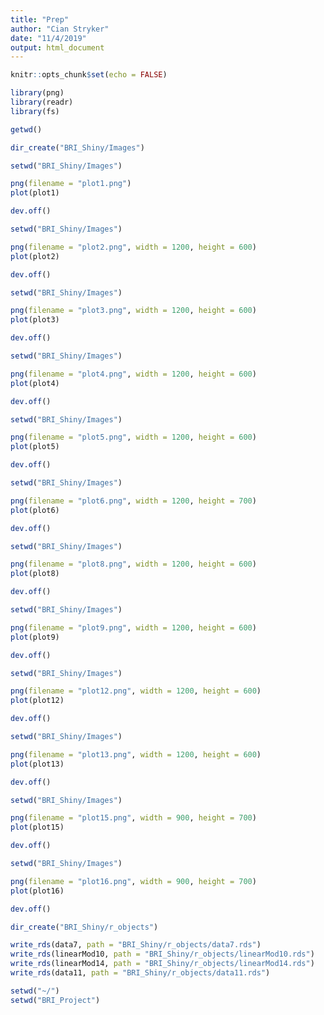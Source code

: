 ```yaml
---
title: "Prep"
author: "Cian Stryker"
date: "11/4/2019"
output: html_document
---
```


```r
knitr::opts_chunk$set(echo = FALSE)

library(png)
library(readr)
library(fs)
```

```r
getwd()
```


```r
dir_create("BRI_Shiny/Images")
```

```r
setwd("BRI_Shiny/Images")

png(filename = "plot1.png")
plot(plot1)

dev.off()
```

```r
setwd("BRI_Shiny/Images")

png(filename = "plot2.png", width = 1200, height = 600)
plot(plot2)

dev.off()
```

```r
setwd("BRI_Shiny/Images")

png(filename = "plot3.png", width = 1200, height = 600)
plot(plot3)

dev.off()
```

```r
setwd("BRI_Shiny/Images")

png(filename = "plot4.png", width = 1200, height = 600)
plot(plot4)

dev.off()
```

```r
setwd("BRI_Shiny/Images")

png(filename = "plot5.png", width = 1200, height = 600)
plot(plot5)

dev.off()
```

```r
setwd("BRI_Shiny/Images")

png(filename = "plot6.png", width = 1200, height = 700)
plot(plot6)

dev.off()
```

```r
setwd("BRI_Shiny/Images")

png(filename = "plot8.png", width = 1200, height = 600)
plot(plot8)

dev.off()
```

```r
setwd("BRI_Shiny/Images")

png(filename = "plot9.png", width = 1200, height = 600)
plot(plot9)

dev.off()
```

```r
setwd("BRI_Shiny/Images")

png(filename = "plot12.png", width = 1200, height = 600)
plot(plot12)

dev.off()
```

```r
setwd("BRI_Shiny/Images")

png(filename = "plot13.png", width = 1200, height = 600)
plot(plot13)

dev.off()
```

```r
setwd("BRI_Shiny/Images")

png(filename = "plot15.png", width = 900, height = 700)
plot(plot15)

dev.off()
```

```r
setwd("BRI_Shiny/Images")

png(filename = "plot16.png", width = 900, height = 700)
plot(plot16)

dev.off()
```
```r
dir_create("BRI_Shiny/r_objects")

write_rds(data7, path = "BRI_Shiny/r_objects/data7.rds")
write_rds(linearMod10, path = "BRI_Shiny/r_objects/linearMod10.rds")
write_rds(linearMod14, path = "BRI_Shiny/r_objects/linearMod14.rds")
write_rds(data11, path = "BRI_Shiny/r_objects/data11.rds")

```


```r
setwd("~/")
setwd("BRI_Project")
```

